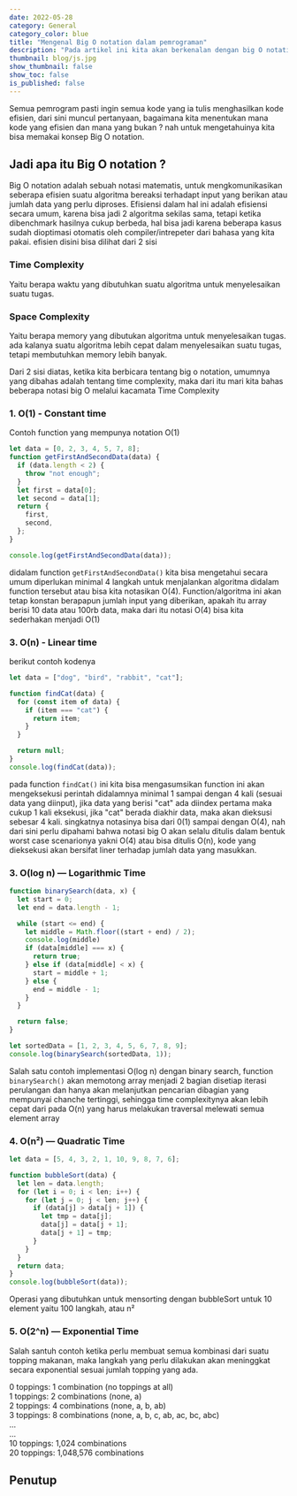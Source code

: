 ```yaml
---
date: 2022-05-28
category: General
category_color: blue
title: "Mengenal Big O notation dalam pemrograman"
description: "Pada artikel ini kita akan berkenalan dengan big O notation dan mempraktekanya dengan javascript"
thumbnail: blog/js.jpg
show_thumbnail: false
show_toc: false
is_published: false
---
```


Semua pemrogram pasti ingin semua kode yang ia tulis menghasilkan kode efisien, dari sini muncul pertanyaan, bagaimana kita menentukan mana kode yang efisien dan mana yang bukan ? nah untuk mengetahuinya kita bisa memakai konsep Big O notation.

## Jadi apa itu Big O notation ?

Big O notation adalah sebuah notasi matematis, untuk mengkomunikasikan seberapa efisien suatu algoritma bereaksi terhadapt input yang berikan atau jumlah data yang perlu diproses. Efisiensi dalam hal ini adalah efisiensi secara umum, karena bisa jadi 2 algoritma sekilas sama, tetapi ketika dibenchmark hasilnya cukup berbeda, hal bisa jadi karena beberapa kasus sudah dioptimasi otomatis oleh compiler/intrepeter dari bahasa yang kita pakai. efisien disini bisa dilihat dari 2 sisi

### Time Complexity

Yaitu berapa waktu yang dibutuhkan suatu algoritma untuk menyelesaikan suatu tugas.

### Space Complexity

Yaitu berapa memory yang dibutukan algoritma untuk menyelesaikan tugas. ada kalanya suatu algoritma lebih cepat dalam menyelesaikan suatu tugas, tetapi membutuhkan memory lebih banyak.

Dari 2 sisi diatas, ketika kita berbicara tentang big o notation, umumnya yang dibahas adalah tentang time complexity, maka dari itu mari kita bahas beberapa notasi big O melalui kacamata Time Complexity

### 1. O(1) - Constant time

Contoh function yang mempunya notation O(1)

```javascript
let data = [0, 2, 3, 4, 5, 7, 8];
function getFirstAndSecondData(data) {
  if (data.length < 2) {
    throw "not enough";
  }
  let first = data[0];
  let second = data[1];
  return {
    first,
    second,
  };
}

console.log(getFirstAndSecondData(data));
```

didalam function `getFirstAndSecondData()` kita bisa mengetahui secara umum diperlukan minimal 4 langkah untuk menjalankan algoritma didalam function tersebut atau bisa kita notasikan O(4). Function/algoritma ini akan tetap konstan berapapun jumlah input yang diberikan, apakah itu array berisi 10 data atau 100rb data, maka dari itu notasi O(4) bisa kita sederhakan menjadi O(1)

### 3. O(n) - Linear time

berikut contoh kodenya

```javascript
let data = ["dog", "bird", "rabbit", "cat"];

function findCat(data) {
  for (const item of data) {
    if (item === "cat") {
      return item;
    }
  }

  return null;
}
console.log(findCat(data));
```

pada function `findCat()` ini kita bisa mengasumsikan function ini akan mengeksekusi perintah didalamnya minimal 1 sampai dengan 4 kali (sesuai data yang diinput), jika data yang berisi "cat" ada diindex pertama maka cukup 1 kali eksekusi, jika "cat" berada diakhir data, maka akan dieksusi sebesar 4 kali. singkatnya notasinya bisa dari 0(1) sampai dengan O(4), nah dari sini perlu dipahami bahwa notasi big O akan selalu ditulis dalam bentuk worst case scenarionya yakni O(4) atau bisa ditulis O(n), kode yang dieksekusi akan bersifat liner terhadap jumlah data yang masukkan.

### 3. O(log n) — Logarithmic Time

```javascript
function binarySearch(data, x) {
  let start = 0;
  let end = data.length - 1;

  while (start <= end) {
    let middle = Math.floor((start + end) / 2);
    console.log(middle)
    if (data[middle] === x) {
      return true;
    } else if (data[middle] < x) {
      start = middle + 1;
    } else {
      end = middle - 1;
    }
  }

  return false;
}

let sortedData = [1, 2, 3, 4, 5, 6, 7, 8, 9];
console.log(binarySearch(sortedData, 1));
```
Salah satu contoh implementasi O(log n) dengan binary search, function `binarySearch()` akan memotong array menjadi 2 bagian disetiap iterasi perulangan dan hanya akan melanjutkan pencarian dibagian yang mempunyai chanche tertinggi, sehingga time complexitynya akan lebih cepat dari pada O(n) yang harus melakukan traversal melewati semua element array

### 4. O(n²) — Quadratic Time

```javascript
let data = [5, 4, 3, 2, 1, 10, 9, 8, 7, 6];

function bubbleSort(data) {
  let len = data.length;
  for (let i = 0; i < len; i++) {
    for (let j = 0; j < len; j++) {
      if (data[j] > data[j + 1]) {
        let tmp = data[j];
        data[j] = data[j + 1];
        data[j + 1] = tmp;
      }
    }
  }
  return data;
}
console.log(bubbleSort(data));
```

Operasi yang dibutuhkan untuk mensorting dengan bubbleSort untuk 10 element yaitu 100 langkah, atau n²

### 5. O(2^n) — Exponential Time

Salah santuh contoh ketika perlu membuat semua kombinasi dari suatu topping makanan, maka langkah yang perlu dilakukan akan meninggkat secara exponential sesuai jumlah topping yang ada.

0 toppings: 1 combination (no toppings at all)\
1 toppings: 2 combinations (none, a)\
2 toppings: 4 combinations (none, a, b, ab)\
3 toppings: 8 combinations (none, a, b, c, ab, ac, bc, abc)\
...\
...\
10 toppings: 1,024 combinations\
20 toppings: 1,048,576 combinations


## Penutup

